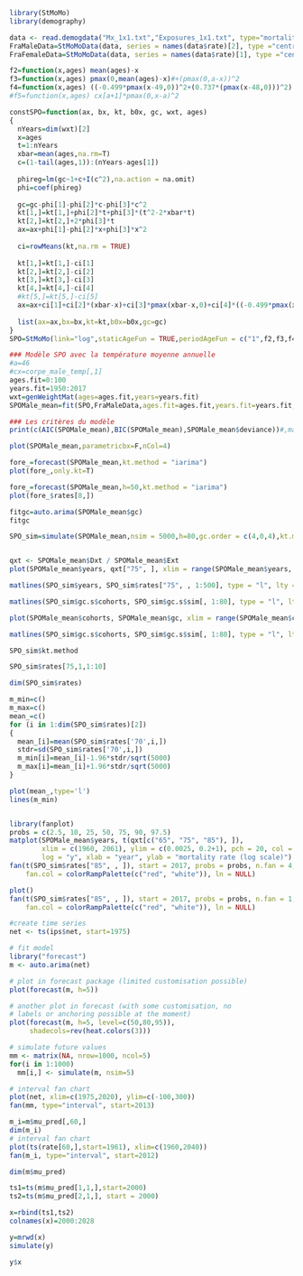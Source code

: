 

```r
library(StMoMo)
library(demography)
```


```r
data <- read.demogdata("Mx_1x1.txt","Exposures_1x1.txt", type="mortality", label="France")
FraMaleData=StMoMoData(data, series = names(data$rate)[2], type ="central")
FraFemaleData=StMoMoData(data, series = names(data$rate)[1], type ="central")
```



```r
f2=function(x,ages) mean(ages)-x
f3=function(x,ages) pmax(0,mean(ages)-x)#+(pmax(0,a-x))^2
f4=function(x,ages) ((-0.499*pmax(x-49,0))^2+(0.737*(pmax(x-48,0)))^2)
#f5=function(x,ages) cx[a+1]*pmax(0,x-a)^2

constSPO=function(ax, bx, kt, b0x, gc, wxt, ages)
{
  nYears=dim(wxt)[2]
  x=ages
  t=1:nYears
  xbar=mean(ages,na.rm=T) 
  c=(1-tail(ages,1)):(nYears-ages[1])
  
  phireg=lm(gc~1+c+I(c^2),na.action = na.omit)
  phi=coef(phireg)
  
  gc=gc-phi[1]-phi[2]*c-phi[3]*c^2
  kt[1,]=kt[1,]+phi[2]*t+phi[3]*(t^2-2*xbar*t)
  kt[2,]=kt[2,]+2*phi[3]*t
  ax=ax+phi[1]-phi[2]*x+phi[3]*x^2
  
  ci=rowMeans(kt,na.rm = TRUE)
  
  kt[1,]=kt[1,]-ci[1]
  kt[2,]=kt[2,]-ci[2]
  kt[3,]=kt[3,]-ci[3]
  kt[4,]=kt[4,]-ci[4]
  #kt[5,]=kt[5,]-ci[5]
  ax=ax+ci[1]+ci[2]*(xbar-x)+ci[3]*pmax(xbar-x,0)+ci[4]*((-0.499*pmax(x-49,0))^2+(0.737*(pmax(x-48,0)))^2)     
  
  list(ax=ax,bx=bx,kt=kt,b0x=b0x,gc=gc)
}
SPO=StMoMo(link="log",staticAgeFun = TRUE,periodAgeFun = c("1",f2,f3,f4),constFun = constSPO,cohortAgeFun = "1")
```



```r
### Modèle SPO avec la température moyenne annuelle
#a=46
#cx=corpe_male_temp[,1]
ages.fit=0:100
years.fit=1950:2017
wxt=genWeightMat(ages=ages.fit,years=years.fit)
SPOMale_mean=fit(SPO,FraMaleData,ages.fit=ages.fit,years.fit=years.fit,wxt=wxt)
```



```r
### Les critères du modèle
print(c(AIC(SPOMale_mean),BIC(SPOMale_mean),SPOMale_mean$deviance))#,mape(SPOMale_mean)))
```

```r
plot(SPOMale_mean,parametricbx=F,nCol=4)
```



```r
fore_=forecast(SPOMale_mean,kt.method = "iarima")
plot(fore_,only.kt=T)
```


```r
fore_=forecast(SPOMale_mean,h=50,kt.method = "iarima")
plot(fore_$rates[8,])
```


```r
fitgc=auto.arima(SPOMale_mean$gc)
fitgc
```





```r

SPO_sim=simulate(SPOMale_mean,nsim = 5000,h=80,gc.order = c(4,0,4),kt.method = 'iarima')


qxt <- SPOMale_mean$Dxt / SPOMale_mean$Ext
plot(SPOMale_mean$years, qxt["75", ], xlim = range(SPOMale_mean$years, SPO_sim$years), ylim = range(qxt["75", ], SPO_sim$rates["75", , 1:50]), type = "l", xlab = "year", ylab = "rate", main = "Mortality rates at age 75")

matlines(SPO_sim$years, SPO_sim$rates["75", , 1:500], type = "l", lty = 1)

matlines(SPO_sim$gc.s$cohorts, SPO_sim$gc.s$sim[, 1:80], type = "l", lty = 1)

```

```r
plot(SPOMale_mean$cohorts, SPOMale_mean$gc, xlim = range(SPOMale_mean$cohorts,SPO_sim$gc.s$cohorts), ylim = range(SPOMale_mean$gc,SPO_sim$gc.s$sim[, 1:20], na.rm = TRUE), type = "l", xlab = "year", ylab = "kt", main = "Cohort index (ARIMA(1,1,0) with drift)")

matlines(SPO_sim$gc.s$cohorts, SPO_sim$gc.s$sim[, 1:80], type = "l", lty = 1)
```


```r
SPO_sim$kt.method
```




```r
SPO_sim$rates[75,1,1:10]
```

```r
dim(SPO_sim$rates)
```



```r
m_min=c()
m_max=c()
mean_=c()
for (i in 1:dim(SPO_sim$rates)[2])
{
  mean_[i]=mean(SPO_sim$rates['70',i,])
  stdr=sd(SPO_sim$rates['70',i,])
  m_min[i]=mean_[i]-1.96*stdr/sqrt(5000)
  m_max[i]=mean_[i]+1.96*stdr/sqrt(5000)
}
```


```r
plot(mean_,type='l')
lines(m_min)
```



```r

```


```r
library(fanplot)
probs = c(2.5, 10, 25, 50, 75, 90, 97.5)
matplot(SPOMale_mean$years, t(qxt[c("65", "75", "85"), ]),
        xlim = c(1960, 2061), ylim = c(0.0025, 0.2+1), pch = 20, col = "black",
        log = "y", xlab = "year", ylab = "mortality rate (log scale)")
fan(t(SPO_sim$rates["85", , ]), start = 2017, probs = probs, n.fan = 4,
    fan.col = colorRampPalette(c("red", "white")), ln = NULL)
```


```r
plot()
fan(t(SPO_sim$rates["85", , ]), start = 2017, probs = probs, n.fan = 1,
    fan.col = colorRampPalette(c("red", "white")), ln = NULL)

```


```r
#create time series
net <- ts(ips$net, start=1975)

# fit model
library("forecast")
m <- auto.arima(net)

# plot in forecast package (limited customisation possible)
plot(forecast(m, h=5))

# another plot in forecast (with some customisation, no
# labels or anchoring possible at the moment)
plot(forecast(m, h=5, level=c(50,80,95)), 
     shadecols=rev(heat.colors(3)))

```


```r
# simulate future values
mm <- matrix(NA, nrow=1000, ncol=5)
for(i in 1:1000)
  mm[i,] <- simulate(m, nsim=5)

# interval fan chart
plot(net, xlim=c(1975,2020), ylim=c(-100,300))
fan(mm, type="interval", start=2013)

```


```r
m_i=m$mu_pred[,60,]
dim(m_i)
# interval fan chart
plot(ts(rate[60,],start=1961), xlim=c(1960,2040))
fan(m_i, type="interval", start=2012)
```


```r
dim(m$mu_pred)
```


```r
ts1=ts(m$mu_pred[1,1,],start=2000)
ts2=ts(m$mu_pred[2,1,], start = 2000)

x=rbind(ts1,ts2)
colnames(x)=2000:2028
```



```r
y=mrwd(x)
simulate(y)
```


```r
y$x
```




